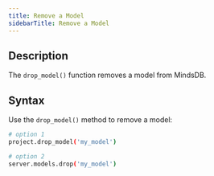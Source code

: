 ```yaml
---
title: Remove a Model
sidebarTitle: Remove a Model
---
```


## Description

The `drop_model()` function removes a model from MindsDB.

## Syntax

Use the `drop_model()` method to remove a model:

```bash
# option 1
project.drop_model('my_model')

# option 2
server.models.drop('my_model')
```
